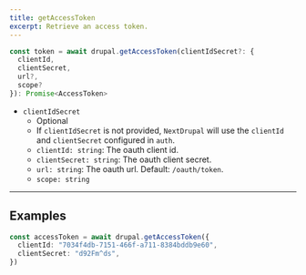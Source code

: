 ```yaml
---
title: getAccessToken
excerpt: Retrieve an access token.
---
```


```ts
const token = await drupal.getAccessToken(clientIdSecret?: {
  clientId,
  clientSecret,
  url?,
  scope?
}): Promise<AccessToken>
```

- `clientIdSecret`
  - Optional
  - If `clientIdSecret` is not provided, `NextDrupal` will use the `clientId` and `clientSecret` configured in `auth`.
  - `clientId: string`: The oauth client id.
  - `clientSecret: string`: The oauth client secret.
  - `url: string`: The oauth url. Default: `/oauth/token`.
  - `scope: string`

---

## Examples

```ts
const accessToken = await drupal.getAccessToken({
  clientId: "7034f4db-7151-466f-a711-8384bddb9e60",
  clientSecret: "d92Fm^ds",
})
```

